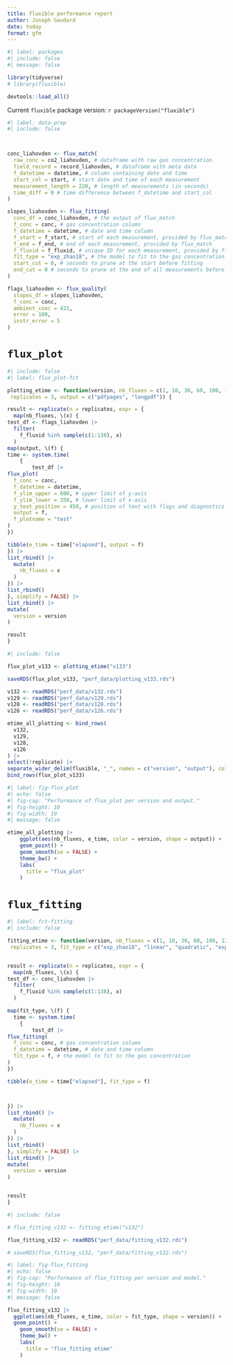 ```yaml
---
title: fluxible performance report
author: Joseph Gaudard
date: today
format: gfm
---
```


```r
#| label: packages
#| include: false
#| message: false

library(tidyverse)
# library(fluxible)

devtools::load_all()

```

Current `fluxible` package version: `r packageVersion("fluxible")`

```r
#| label: data-prep
#| include: false



conc_liahovden <- flux_match(
  raw_conc = co2_liahovden, # dataframe with raw gas concentration
  field_record = record_liahovden, # dataframe with meta data
  f_datetime = datetime, # column containing date and time
  start_col = start, # start date and time of each measurement
  measurement_length = 220, # length of measurements (in seconds)
  time_diff = 0 # time difference between f_datetime and start_col
)

slopes_liahovden <- flux_fitting(
  conc_df = conc_liahovden, # the output of flux_match
  f_conc = conc, # gas concentration column
  f_datetime = datetime, # date and time column
  f_start = f_start, # start of each measurement, provided by flux_match
  f_end = f_end, # end of each measurement, provided by flux_match
  f_fluxid = f_fluxid, # unique ID for each measurement, provided by flux_match
  fit_type = "exp_zhao18", # the model to fit to the gas concentration
  start_cut = 0, # seconds to prune at the start before fitting
  end_cut = 0 # seconds to prune at the end of all measurements before fitting
)

flags_liahovden <- flux_quality(
  slopes_df = slopes_liahovden,
  f_conc = conc,
  ambient_conc = 421,
  error = 100,
  instr_error = 5
)
```

# `flux_plot`

```r
#| include: false
#| label: flux_plot-fct

plotting_etime <- function(version, nb_fluxes = c(1, 10, 30, 60, 100, 138),
 replicates = 3, output = c("pdfpages", "longpdf")) {

result <- replicate(n = replicates, expr = {
  map(nb_fluxes, \(x) {
test_df <- flags_liahovden |>
  filter(
    f_fluxid %in% sample(c(1:138), x)
  )
map(output, \(f) {
time <- system.time(
    {
        test_df |>
flux_plot(
  f_conc = conc,
  f_datetime = datetime,
  f_ylim_upper = 600, # upper limit of y-axis
  f_ylim_lower = 350, # lower limit of x-axis
  y_text_position = 450, # position of text with flags and diagnostics
  output = f,
  f_plotname = "test"
)
})

tibble(e_time = time["elapsed"], output = f)
}) |>
list_rbind() |>
  mutate(
    nb_fluxes = x
  )
}) |>
list_rbind()
}, simplify = FALSE) |>
list_rbind() |>
mutate(
  version = version
)

result
}

```

```r
#| include: false

flux_plot_v133 <- plotting_etime("v133")

saveRDS(flux_plot_v133, "perf_data/plotting_v133.rds")

v132 <- readRDS("perf_data/v132.rds")
v129 <- readRDS("perf_data/v129.rds")
v128 <- readRDS("perf_data/v128.rds")
v126 <- readRDS("perf_data/v126.rds")

etime_all_plotting <- bind_rows(
  v132,
  v129,
  v128,
  v126
) |>
select(!replicate) |>
separate_wider_delim(fluxible, "_", names = c("version", "output"), cols_remove = TRUE) |>
bind_rows(flux_plot_v133)

```

```r
#| label: fig-flux_plot
#| echo: false
#| fig-cap: "Performance of flux_plot per version and output."
#| fig-height: 10
#| fig-width: 10
#| message: false

etime_all_plotting |>
    ggplot(aes(nb_fluxes, e_time, color = version, shape = output)) +
    geom_point() +
    geom_smooth(se = FALSE) +
    theme_bw() +
    labs(
      title = "flux_plot"
    )
```

# `flux_fitting`

```r
#| label: fct-fitting
#| include: false

fitting_etime <- function(version, nb_fluxes = c(1, 10, 30, 60, 100, 138),
 replicates = 3, fit_type = c("exp_zhao18", "linear", "quadratic", "exp_tz")) {


result <- replicate(n = replicates, expr = {
  map(nb_fluxes, \(x) {
test_df <- conc_liahovden |>
  filter(
    f_fluxid %in% sample(c(1:138), x)
  )

map(fit_type, \(f) {
  time <- system.time(
    {
        test_df |>
flux_fitting(
  f_conc = conc, # gas concentration column
  f_datetime = datetime, # date and time column
  fit_type = f, # the model to fit to the gas concentration
)
})

tibble(e_time = time["elapsed"], fit_type = f)



}) |>
list_rbind() |>
  mutate(
    nb_fluxes = x
  )
}) |>
list_rbind()
}, simplify = FALSE) |>
list_rbind() |>
mutate(
  version = version
)


result
}

```

```r
#| include: false

# flux_fitting_v132 <- fitting_etime("v132")

flux_fitting_v132 <- readRDS("perf_data/fitting_v132.rds")

# saveRDS(flux_fitting_v132, "perf_data/fitting_v132.rds")

```

```r
#| label: fig-flux_fitting
#| echo: false
#| fig-cap: "Performance of flux_fitting per version and model."
#| fig-height: 10
#| fig-width: 10
#| message: false

flux_fitting_v132 |>
  ggplot(aes(nb_fluxes, e_time, color = fit_type, shape = version)) +
  geom_point() +
    geom_smooth(se = FALSE) +
    theme_bw() +
    labs(
      title = "flux_fitting etime"
    )
```

